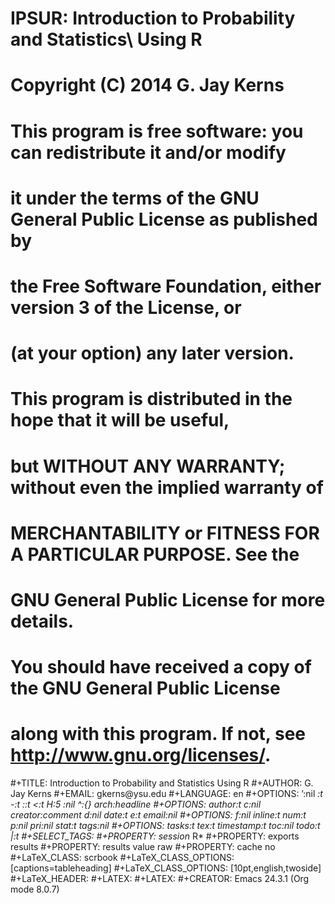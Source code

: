 #    IPSUR: Introduction to Probability and Statistics\\ Using R
#    Copyright (C) 2014 G. Jay Kerns
#
#    This program is free software: you can redistribute it and/or modify
#    it under the terms of the GNU General Public License as published by
#    the Free Software Foundation, either version 3 of the License, or
#    (at your option) any later version.
#
#    This program is distributed in the hope that it will be useful,
#    but WITHOUT ANY WARRANTY; without even the implied warranty of
#    MERCHANTABILITY or FITNESS FOR A PARTICULAR PURPOSE.  See the
#    GNU General Public License for more details.
#
#    You should have received a copy of the GNU General Public License
#    along with this program.  If not, see <http://www.gnu.org/licenses/>.

#+TITLE:     Introduction to Probability and Statistics Using R
#+AUTHOR:    G. Jay Kerns
#+EMAIL:     gkerns@ysu.edu
#+LANGUAGE:  en
#+OPTIONS: ':nil *:t -:t ::t <:t H:5 \n:nil ^:{} arch:headline
#+OPTIONS: author:t c:nil creator:comment d:nil date:t e:t email:nil
#+OPTIONS: f:nil inline:t num:t p:nil pri:nil stat:t tags:nil
#+OPTIONS: tasks:t tex:t timestamp:t toc:nil todo:t |:t
#+SELECT_TAGS: 
#+PROPERTY: session *R*
#+PROPERTY: exports results
#+PROPERTY: results value raw
#+PROPERTY: cache no
#+LaTeX_CLASS: scrbook
#+LaTeX_CLASS_OPTIONS: [captions=tableheading]
#+LaTeX_CLASS_OPTIONS: [10pt,english,twoside]
#+LaTeX_HEADER: \input{include/preamble}
#+LATEX: \input{include/frontmatter}
#+LATEX: \input{include/preface-second}
#+CREATOR: Emacs 24.3.1 (Org mode 8.0.7)
	   
































